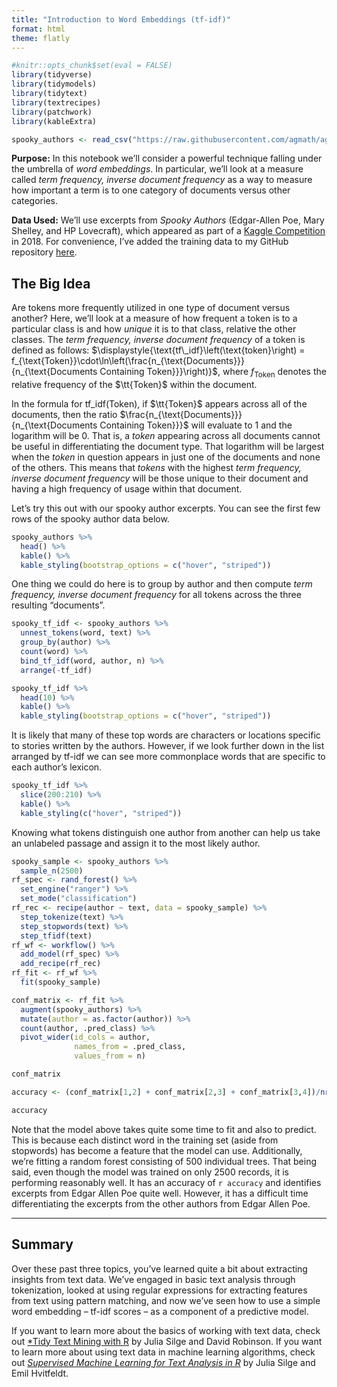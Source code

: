 ```yaml
---
title: "Introduction to Word Embeddings (tf-idf)"
format: html
theme: flatly
---
```


```r
#knitr::opts_chunk$set(eval = FALSE)
library(tidyverse)
library(tidymodels)
library(tidytext)
library(textrecipes)
library(patchwork)
library(kableExtra)

spooky_authors <- read_csv("https://raw.githubusercontent.com/agmath/agmath.github.io/master/data/classification/spooky_authors.csv")
```

**Purpose:** In this notebook we'll consider a powerful technique falling under the umbrella of *word embeddings*. In particular, we'll look at a measure called *term frequency, inverse document frequency* as a way to measure how important a term is to one category of documents versus other categories.

**Data Used:** We'll use excerpts from *Spooky Authors* (Edgar-Allen Poe, Mary Shelley, and HP Lovecraft), which appeared as part of a [Kaggle Competition](https://www.kaggle.com/competitions/spooky-author-identification/overview) in 2018. For convenience, I've added the training data to my GitHub repository [here](https://raw.githubusercontent.com/agmath/agmath.github.io/master/data/classification/spooky_authors.csv).

## The Big Idea

Are tokens more frequently utilized in one type of document versus another? Here, we'll look at a measure of how frequent a token is to a particular class is and how *unique* it is to that class, relative the other classes. The *term frequency, inverse document frequency* of a token is defined as follows: $\displaystyle{\text{tf\_idf}\left(\text{token}\right) = f_{\text{Token}}\cdot\ln\left(\frac{n_{\text{Documents}}}{n_{\text{Documents Containing Token}}}\right)}$, where $f_{\text{Token}}$ denotes the relative frequency of the $\tt{Token}$ within the document.

In the formula for $\text{tf\_idf}\left(\text{Token}\right)$, if $\tt{Token}$ appears across all of the documents, then the ratio $\frac{n_{\text{Documents}}}{n_{\text{Documents Containing Token}}}$ will evaluate to $1$ and the logarithm will be $0$. That is, a *token* appearing across all documents cannot be useful in differentiating the document type. That logarithm will be largest when the *token* in question appears in just one of the documents and none of the others. This means that *tokens* with the highest *term frequency, inverse document frequency* will be those unique to their document and having a high frequency of usage within that document.

Let's try this out with our spooky author excerpts. You can see the first few rows of the spooky author data below.

```r
spooky_authors %>%
  head() %>%
  kable() %>%
  kable_styling(bootstrap_options = c("hover", "striped"))
```

One thing we could do here is to group by author and then compute *term frequency, inverse document frequency* for all tokens across the three resulting "documents".

```r
spooky_tf_idf <- spooky_authors %>%
  unnest_tokens(word, text) %>%
  group_by(author) %>%
  count(word) %>%
  bind_tf_idf(word, author, n) %>%
  arrange(-tf_idf) 

spooky_tf_idf %>%
  head(10) %>%
  kable() %>%
  kable_styling(bootstrap_options = c("hover", "striped"))
```

It is likely that many of these top words are characters or locations specific to stories written by the authors. However, if we look further down in the list arranged by tf-idf we can see more commonplace words that are specific to each author's lexicon.

```r
spooky_tf_idf %>%
  slice(200:210) %>%
  kable() %>%
  kable_styling(c("hover", "striped"))
```

Knowing what tokens distinguish one author from another can help us take an unlabeled passage and assign it to the most likely author.

```r
spooky_sample <- spooky_authors %>%
  sample_n(2500)
rf_spec <- rand_forest() %>%
  set_engine("ranger") %>%
  set_mode("classification")
rf_rec <- recipe(author ~ text, data = spooky_sample) %>%
  step_tokenize(text) %>%
  step_stopwords(text) %>%
  step_tfidf(text)
rf_wf <- workflow() %>%
  add_model(rf_spec) %>%
  add_recipe(rf_rec)
rf_fit <- rf_wf %>%
  fit(spooky_sample)

conf_matrix <- rf_fit %>%
  augment(spooky_authors) %>%
  mutate(author = as.factor(author)) %>%
  count(author, .pred_class) %>%
  pivot_wider(id_cols = author, 
              names_from = .pred_class, 
              values_from = n)

conf_matrix

accuracy <- (conf_matrix[1,2] + conf_matrix[2,3] + conf_matrix[3,4])/nrow(spooky_authors)

accuracy
```

Note that the model above takes quite some time to fit and also to predict. This is because each distinct word in the training set (aside from stopwords) has become a feature that the model can use. Additionally, we're fitting a random forest consisting of 500 individual trees. That being said, even though the model was trained on only 2500 records, it is performing reasonably well. It has an accuracy of `r accuracy` and identifies excerpts from Edgar Allen Poe quite well. However, it has a difficult time differentiating the excerpts from the other authors from Edgar Allen Poe.

***

## Summary

Over these past three topics, you've learned quite a bit about extracting insights from text data. We've engaged in basic text analysis through tokenization, looked at using regular expressions for extracting features from text using pattern matching, and now we've seen how to use a simple word embedding -- tf-idf scores -- as a component of a predictive model.

If you want to learn more about the basics of working with text data, check out [*Tidy Text Mining with R](https://www.tidytextmining.com/) by Julia Silge and David Robinson. If you want to learn more about using text data in machine learning algorithms, check out [*Supervised Machine Learning for Text Analysis in R*](https://smltar.com/) by Julia Silge and Emil Hvitfeldt.
